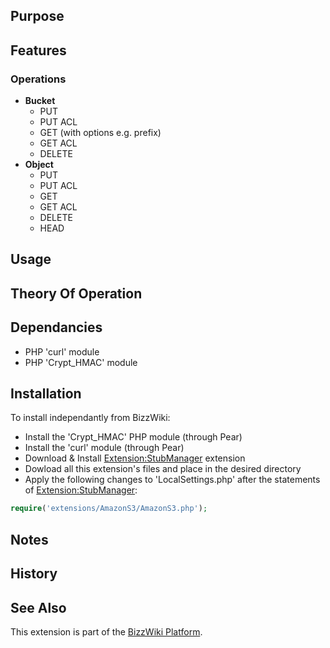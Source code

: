 {{Extension
|name        = AmazonS3
|status      = beta
|type        = other
|hook1       = RecentChange_save
|author      = [[user:jldupont|Jean-Lou Dupont]]
|image       =
|version     = See SVN ($Id: Backup.doc.wikitext 763 2007-09-13 01:59:54Z jeanlou.dupont $)
|update      =
|mediawiki   = tested on 1.10 but probably works with a earlier versions
|download    = [http://bizzwiki.googlecode.com/svn/trunk/BizzWiki/extensions/AmazonS3/ SVN]
|readme      =
|changelog   =
|description = 
|parameters  =
|rights      =
|example     =
}}
<!--@@
{{#autoredirect: Extension|{{#noext:{{SUBPAGENAME}} }} }}
== File Status ==
This section is only valid when viewing the page in a BizzWiki environment.
<code>(($#extractmtime|@@mtime@@$))  (($#extractfile|@@file@@$))</code>

Status: (($#comparemtime|<b>File system copy is newer - [{{fullurl:{{NAMESPACE}}:{{PAGENAME}}|action=reload}} Reload] </b>|Up to date$))
@@-->
== Purpose ==

== Features ==
=== Operations ===
* <b>Bucket</b>
** PUT
** PUT ACL
** GET     (with options e.g. prefix)
** GET ACL
** DELETE
* <b>Object</b>
** PUT
** PUT ACL
** GET
** GET ACL
** DELETE
** HEAD

== Usage ==


== Theory Of Operation ==

== Dependancies ==
* PHP 'curl' module
* PHP 'Crypt_HMAC' module

== Installation ==
To install independantly from BizzWiki:
* Install the 'Crypt_HMAC' PHP module (through Pear)
* Install the 'curl' module (through Pear)
* Download & Install [[Extension:StubManager]] extension
* Dowload all this extension's files and place in the desired directory
* Apply the following changes to 'LocalSettings.php' after the statements of [[Extension:StubManager]]:
<source lang=php>
require('extensions/AmazonS3/AmazonS3.php');
</source>

== Notes ==

== History ==

== See Also ==
This extension is part of the [[Extension:BizzWiki|BizzWiki Platform]].

